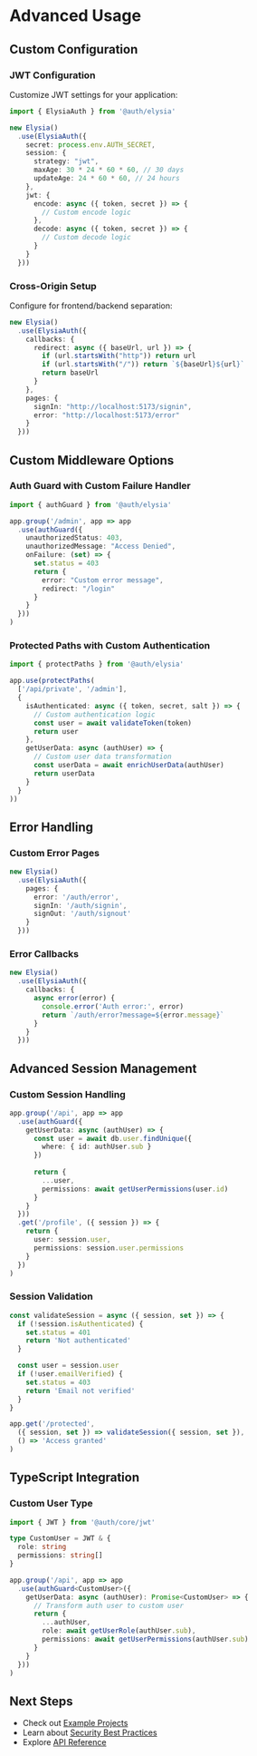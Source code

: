 # Advanced Usage

## Custom Configuration

### JWT Configuration

Customize JWT settings for your application:

```typescript
import { ElysiaAuth } from '@auth/elysia'

new Elysia()
  .use(ElysiaAuth({
    secret: process.env.AUTH_SECRET,
    session: {
      strategy: "jwt",
      maxAge: 30 * 24 * 60 * 60, // 30 days
      updateAge: 24 * 60 * 60, // 24 hours
    },
    jwt: {
      encode: async ({ token, secret }) => {
        // Custom encode logic
      },
      decode: async ({ token, secret }) => {
        // Custom decode logic
      }
    }
  }))
```

### Cross-Origin Setup

Configure for frontend/backend separation:

```typescript
new Elysia()
  .use(ElysiaAuth({
    callbacks: {
      redirect: async ({ baseUrl, url }) => {
        if (url.startsWith("http")) return url
        if (url.startsWith("/")) return `${baseUrl}${url}`
        return baseUrl
      }
    },
    pages: {
      signIn: "http://localhost:5173/signin",
      error: "http://localhost:5173/error"
    }
  }))
```

## Custom Middleware Options

### Auth Guard with Custom Failure Handler

```typescript
import { authGuard } from '@auth/elysia'

app.group('/admin', app => app
  .use(authGuard({
    unauthorizedStatus: 403,
    unauthorizedMessage: "Access Denied",
    onFailure: (set) => {
      set.status = 403
      return {
        error: "Custom error message",
        redirect: "/login"
      }
    }
  }))
)
```

### Protected Paths with Custom Authentication

```typescript
import { protectPaths } from '@auth/elysia'

app.use(protectPaths(
  ['/api/private', '/admin'],
  {
    isAuthenticated: async ({ token, secret, salt }) => {
      // Custom authentication logic
      const user = await validateToken(token)
      return user
    },
    getUserData: async (authUser) => {
      // Custom user data transformation
      const userData = await enrichUserData(authUser)
      return userData
    }
  }
))
```

## Error Handling

### Custom Error Pages

```typescript
new Elysia()
  .use(ElysiaAuth({
    pages: {
      error: '/auth/error',
      signIn: '/auth/signin',
      signOut: '/auth/signout'
    }
  }))
```

### Error Callbacks

```typescript
new Elysia()
  .use(ElysiaAuth({
    callbacks: {
      async error(error) {
        console.error('Auth error:', error)
        return `/auth/error?message=${error.message}`
      }
    }
  }))
```

## Advanced Session Management

### Custom Session Handling

```typescript
app.group('/api', app => app
  .use(authGuard({
    getUserData: async (authUser) => {
      const user = await db.user.findUnique({
        where: { id: authUser.sub }
      })
      
      return {
        ...user,
        permissions: await getUserPermissions(user.id)
      }
    }
  }))
  .get('/profile', ({ session }) => {
    return {
      user: session.user,
      permissions: session.user.permissions
    }
  })
)
```

### Session Validation

```typescript
const validateSession = async ({ session, set }) => {
  if (!session.isAuthenticated) {
    set.status = 401
    return 'Not authenticated'
  }

  const user = session.user
  if (!user.emailVerified) {
    set.status = 403
    return 'Email not verified'
  }
}

app.get('/protected',
  ({ session, set }) => validateSession({ session, set }),
  () => 'Access granted'
)
```

## TypeScript Integration

### Custom User Type

```typescript
import { JWT } from '@auth/core/jwt'

type CustomUser = JWT & {
  role: string
  permissions: string[]
}

app.group('/api', app => app
  .use(authGuard<CustomUser>({
    getUserData: async (authUser): Promise<CustomUser> => {
      // Transform auth user to custom user
      return {
        ...authUser,
        role: await getUserRole(authUser.sub),
        permissions: await getUserPermissions(authUser.sub)
      }
    }
  }))
)
```

## Next Steps

- Check out [Example Projects](/examples)
- Learn about [Security Best Practices](/advanced/security)
- Explore [API Reference](/api-reference)
